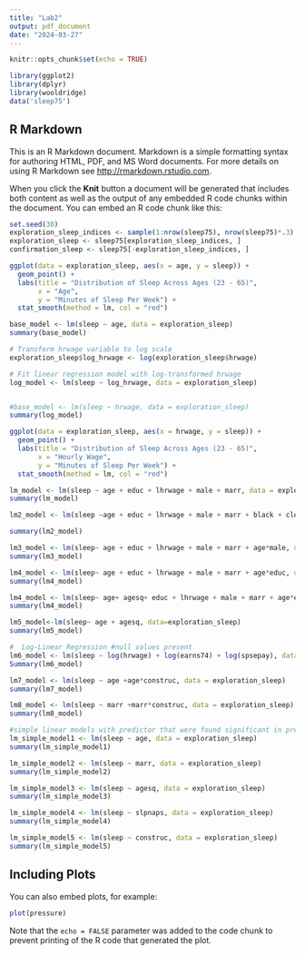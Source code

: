 ---
title: "Lab2"
output: pdf_document
date: "2024-03-27"
---

```{r setup, include=FALSE}
knitr::opts_chunk$set(echo = TRUE)
```

```{r}
library(ggplot2)
library(dplyr)
library(wooldridge)
data('sleep75')

```


## R Markdown

This is an R Markdown document. Markdown is a simple formatting syntax for authoring HTML, PDF, and MS Word documents. For more details on using R Markdown see <http://rmarkdown.rstudio.com>.

When you click the **Knit** button a document will be generated that includes both content as well as the output of any embedded R code chunks within the document. You can embed an R code chunk like this:

```{r}
set.seed(30)
exploration_sleep_indices <- sample(1:nrow(sleep75), nrow(sleep75)*.3)
exploration_sleep <- sleep75[exploration_sleep_indices, ]
confirmation_sleep <- sleep75[-exploration_sleep_indices, ]

```

```{r}
ggplot(data = exploration_sleep, aes(x = age, y = sleep)) +
  geom_point() +
  labs(title = "Distribution of Sleep Across Ages (23 - 65)",
       x = "Age",
       y = "Minutes of Sleep Per Week") + 
  stat_smooth(method = lm, col = "red") 

base_model <- lm(sleep ~ age, data = exploration_sleep)
summary(base_model)

```

```{r}

# Transform hrwage variable to log scale
exploration_sleep$log_hrwage <- log(exploration_sleep$hrwage)

# Fit linear regression model with log-transformed hrwage
log_model <- lm(sleep ~ log_hrwage, data = exploration_sleep)


#base_model <- lm(sleep ~ hrwage, data = exploration_sleep)
summary(log_model)

ggplot(data = exploration_sleep, aes(x = hrwage, y = sleep)) +
  geom_point() +
  labs(title = "Distribution of Sleep Across Ages (23 - 65)",
       x = "Hourly Wage",
       y = "Minutes of Sleep Per Week") + 
  stat_smooth(method = lm, col = "red") 

```
```{r}
lm_model <- lm(sleep ~ age + educ + lhrwage + male + marr, data = exploration_sleep)
summary(lm_model)

```
```{r}

lm2_model <- lm(sleep ~age + educ + lhrwage + male + marr + black + clerical + construc + gdhlth + inlf + smsa + lothinc + prot + selfe + slpnaps + south + spsepay + spwrk75 + totwrk + union + worknrm + workscnd + exper + yngkid + gdhlth+ yrsmarr + hrwage + agesq, data = exploration_sleep)

summary(lm2_model)
```

```{r}

lm3_model <- lm(sleep~ age + educ + lhrwage + male + marr + age*male, data=exploration_sleep)
summary(lm3_model)
```

```{r}

lm4_model <- lm(sleep~ age + educ + lhrwage + male + marr + age*educ, data=exploration_sleep)
summary(lm4_model)

```

```{r}
lm4_model <- lm(sleep~ age+ agesq+ educ + lhrwage + male + marr + age*educ, data=exploration_sleep)
summary(lm4_model)

```



```{r}
lm5_model<-lm(sleep~ age + agesq, data=exploration_sleep)
summary(lm5_model)

```

```{r}

#  Log-Linear Regression #null values present
lm6_model <- lm(sleep ~ log(hrwage) + log(earns74) + log(spsepay), data = exploration_sleep)
Summary(lm6_model)
```

```{r}
lm7_model <- lm(sleep ~ age +age*construc, data = exploration_sleep)
summary(lm7_model)
```


```{r}

lm8_model <- lm(sleep ~ marr +marr*construc, data = exploration_sleep)
summary(lm8_model)
```

```{r}
#simple linear models with predictor that were found significant in previous full linear model
lm_simple_model1 <- lm(sleep ~ age, data = exploration_sleep)
summary(lm_simple_model1)

lm_simple_model2 <- lm(sleep ~ marr, data = exploration_sleep)
summary(lm_simple_model2)

lm_simple_model3 <- lm(sleep ~ agesq, data = exploration_sleep)
summary(lm_simple_model3)

lm_simple_model4 <- lm(sleep ~ slpnaps, data = exploration_sleep)
summary(lm_simple_model4)

lm_simple_model5 <- lm(sleep ~ construc, data = exploration_sleep)
summary(lm_simple_model5)

```



## Including Plots

You can also embed plots, for example:

```{r pressure, echo=FALSE}
plot(pressure)
```

Note that the `echo = FALSE` parameter was added to the code chunk to prevent printing of the R code that generated the plot.
